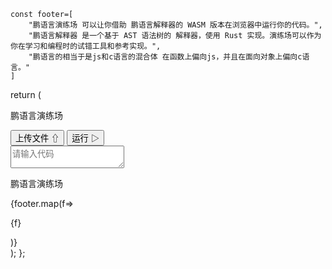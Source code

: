 
    const footer=[
        "鹏语言演练场 可以让你借助 鹏语言解释器的 WASM 版本在浏览器中运行你的代码。",
        "鹏语言解释器 是一个基于 AST 语法树的 解释器，使用 Rust 实现。演练场可以作为你在学习和编程时的试错工具和参考实现。",
        "鹏语言的相当于是js和c语言的混合体 在函数上偏向js，并且在面向对象上偏向c语言。"
    ]
  return (
    <div className="p-3">
    <div className="flex flex-col bg-slate-50 h-160 p-1">
        <div className="flex flex-row justify-between p-3 mb-2">
               <p className="text-2xl font-bold">鹏语言演练场</p>
               <div className="flex flex-row items-center">
                <button className="btn btn-outline btn-xs ml-1 mr-1">上传文件 ⇧</button>
               <button className="btn btn-outline btn-xs ml-1 mr-1">运行 ▷</button>
               </div>
        </div>
         <textarea
           placeholder="请输入代码"
           className="textarea border-2 border-slate-300 textarea-bordered h-80 scroll-y"></textarea>
           <div className="h-full scroll-y"></div>
</div>
 <div className="bg-base-200 p-3">
<p className="text-3xl font-bold m-1">鹏语言演练场</p>
{footer.map(f=> <p className="mb-2 mt-2">{f}</p>)}
</div>
</div>
);
};

<Wasm/>
